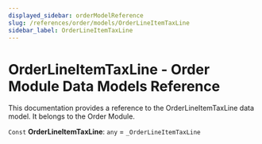 ```yaml
---
displayed_sidebar: orderModelReference
slug: /references/order/models/OrderLineItemTaxLine
sidebar_label: OrderLineItemTaxLine
---
```



# OrderLineItemTaxLine - Order Module Data Models Reference

This documentation provides a reference to the OrderLineItemTaxLine data model. It belongs to the Order Module.

 `Const` **OrderLineItemTaxLine**: `any` = `_OrderLineItemTaxLine`
